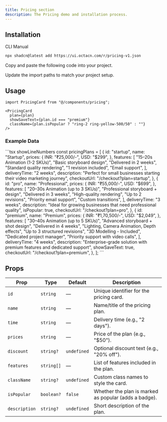 ```yaml
---
title: Pricing section
description: The Pricing demo and installation process.
---
```


<BlockDisplay name="pricing-v1-demo" />

## Installation

<CodeTabs>

<TabsList>
  <TabsTrigger value="cli">CLI</TabsTrigger>
  <TabsTrigger value="manual">Manual</TabsTrigger>
</TabsList>

<TabsContent value="cli">

```bash
npx shadcn@latest add https://ui.octacn.com/r/pricing-v1.json
```

</TabsContent>

<TabsContent value="manual">

<Steps>

<Step>Copy and paste the following code into your project.</Step>

<ComponentSource name="pricing-v1" title="components/pricing.tsx" />

<Step>Update the import paths to match your project setup.</Step>

</Steps>

</TabsContent>

</CodeTabs>

## Usage

```tsx showLineNumbers
import PricingCard from "@/components/pricing";
```

```tsx showLineNumbers
<PricingCard
  plan={plan}
  showSaveText={plan.id === "premium"}
  className={plan.isPopular ? "ring-2 ring-yellow-500/50" : ""}
/>
```
### Example Data
<CodeCollapsibleWrapper>
```tsx showLineNumbers
const pricingPlans = [
  {
    id: "startup",
    name: "Startup",
    prices: {
      INR: "₹25,000/-",
      USD: "$299",
    },
    features: [
      "15–20s Animation (1-2 SKUs)",
      "Basic storyboard design",
      "Delivered in 2 weeks",
      "Standard quality rendering",
      "1 revision included",
      "Email support",
    ],
    deliveryTime: "2 weeks",
    description:
      "Perfect for small businesses starting their video marketing journey",
    checkoutUrl: "/checkout?plan=startup",
  },
  {
    id: "pro",
    name: "Professional",
    prices: {
      INR: "₹55,000/-",
      USD: "$699",
    },
    features: [
      "20–30s Animation (up to 3 SKUs)",
      "Professional storyboard + design",
      "Delivered in 3 weeks",
      "High-quality rendering",
      "Up to 2 revisions",
      "Priority email support",
      "Custom transitions",
    ],
    deliveryTime: "3 weeks",
    description:
      "Ideal for growing businesses that need professional quality",
    isPopular: true,
    checkoutUrl: "/checkout?plan=pro",
  },
  {
    id: "premium",
    name: "Premium",
    prices: {
      INR: "₹1,70,500/-",
      USD: "$2,049",
    },
    features: [
      "30–40s Animation (up to 5 SKUs)",
      "Advanced storyboard + shot design",
      "Delivered in 4 weeks",
      "Lighting, Camera Animation, Depth effects",
      "Up to 3 structured revisions",
      "3D Modelling - Included",
      "Dedicated project manager",
      "Priority support with video calls",
    ],
    deliveryTime: "4 weeks",
    description:
      "Enterprise-grade solution with premium features and dedicated support",
    showSaveText: true,
    checkoutUrl: "/checkout?plan=premium",
  },
];
```
</CodeCollapsibleWrapper>


## Props
| Prop          | Type       | Default     | Description                                           |
| ------------- | ---------- | ----------- | ----------------------------------------------------- |
| `id`          | `string`   | —           | Unique identifier for the pricing card.               |
| `name`        | `string`   | —           | Name/title of the pricing plan.                       |
| `time`        | `string`   | —           | Delivery time (e.g., "2 days").                       |
| `prices`      | `string`   | —           | Price of the plan (e.g., "$50").                      |
| `discount`    | `string?`  | `undefined` | Optional discount text (e.g., "20% off").             |
| `features`    | `string[]` | —           | List of features included in the plan.                |
| `className`   | `string?`  | `undefined` | Custom class names to style the card.                 |
| `isPopular`   | `boolean?` | `false`     | Whether the plan is marked as popular (adds a badge). |
| `description` | `string?`  | `undefined` | Short description of the plan.                        |
